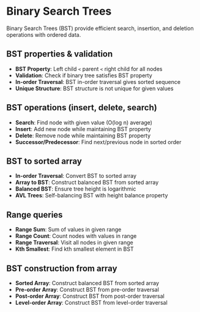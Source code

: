 # Binary Search Trees

Binary Search Trees (BST) provide efficient search, insertion, and deletion operations with ordered data.

## BST properties & validation

- **BST Property**: Left child `<` parent `<` right child for all nodes
- **Validation**: Check if binary tree satisfies BST property
- **In-order Traversal**: BST in-order traversal gives sorted sequence
- **Unique Structure**: BST structure is not unique for given values

## BST operations (insert, delete, search)

- **Search**: Find node with given value (O(log n) average)
- **Insert**: Add new node while maintaining BST property
- **Delete**: Remove node while maintaining BST property
- **Successor/Predecessor**: Find next/previous node in sorted order

## BST to sorted array

- **In-order Traversal**: Convert BST to sorted array
- **Array to BST**: Construct balanced BST from sorted array
- **Balanced BST**: Ensure tree height is logarithmic
- **AVL Trees**: Self-balancing BST with height balance property

## Range queries

- **Range Sum**: Sum of values in given range
- **Range Count**: Count nodes with values in range
- **Range Traversal**: Visit all nodes in given range
- **Kth Smallest**: Find kth smallest element in BST

## BST construction from array

- **Sorted Array**: Construct balanced BST from sorted array
- **Pre-order Array**: Construct BST from pre-order traversal
- **Post-order Array**: Construct BST from post-order traversal
- **Level-order Array**: Construct BST from level-order traversal
